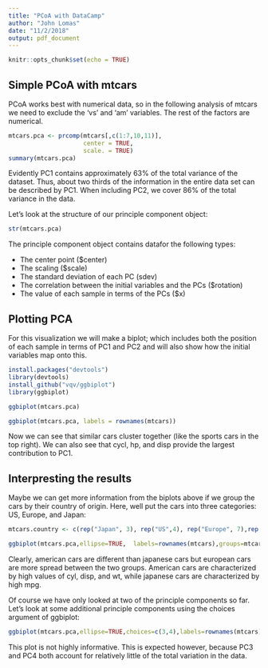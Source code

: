 ```yaml
---
title: "PCoA with DataCamp"
author: "John Lomas"
date: "11/2/2018"
output: pdf_document
---
```


```r
knitr::opts_chunk$set(echo = TRUE)
```

## Simple PCoA with mtcars

PCoA works best with numerical data, so in the following analysis of mtcars we need to exclude the 'vs' and 'am' variables. The rest of the factors are numerical. 

```r
mtcars.pca <- prcomp(mtcars[,c(1:7,10,11)], 
                     center = TRUE, 
                     scale. = TRUE)
summary(mtcars.pca)
```

Evidently PC1 contains approximately 63% of the total variance of the dataset. Thus, about two thirds of the information in the entire data set can be described by PC1. When including PC2, we cover 86% of the total variance in the data. 

Let's look at the structure of our principle component object:
```r
str(mtcars.pca)
```

The principle component object contains datafor the following types:

* The center point ($center)
* The scaling ($scale)
* The standard deviation of each PC (sdev)
* The correlation between the initial variables and the PCs ($rotation)
* The value of each sample in terms of the PCs ($x)

## Plotting PCA

For this visualization we will make a biplot; which includes both the position of each sample in terms of PC1 and PC2 and will also show how the initial variables map onto this.

```r
install.packages("devtools")
library(devtools)
install_github("vqv/ggbiplot")
library(ggbiplot)
```

```r
ggbiplot(mtcars.pca)
```


```r
ggbiplot(mtcars.pca, labels = rownames(mtcars))
```

Now we can see that similar cars cluster together (like the sports cars in the top right). We can also see that cycl, hp, and disp provide the largest contribution to PC1. 

## Interpresting the results

Maybe we can get more information from the biplots above if we group the cars by their country of origin. Here, well put the cars into three categories: US, Europe, and Japan:

```r
mtcars.country <- c(rep("Japan", 3), rep("US",4), rep("Europe", 7),rep("US",3), "Europe", rep("Japan", 3), rep("US",4), rep("Europe", 3), "US", rep("Europe", 3))

ggbiplot(mtcars.pca,ellipse=TRUE,  labels=rownames(mtcars),groups=mtcars.country)
```


Clearly, american cars are different than japanese cars but european cars are more spread between the two groups. American cars are characterized by high values of cyl, disp, and wt, while japanese cars are characterized by high mpg.

Of course we have only looked at two of the principle components so far. Let's look at some additional principle components using the choices argument of ggbiplot:

```r
ggbiplot(mtcars.pca,ellipse=TRUE,choices=c(3,4),labels=rownames(mtcars), groups=mtcars.country)
```

This plot is not highly informative. This is expected however, because PC3 and PC4 both account for relatively little of the total variation in the data.

